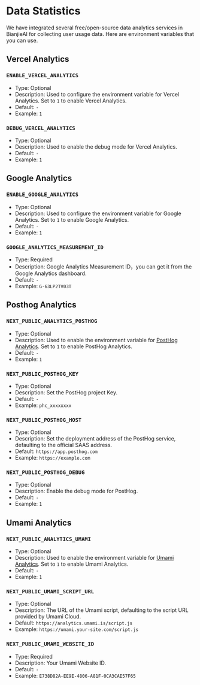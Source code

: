# Data Statistics

We have integrated several free/open-source data analytics services in BianjieAI for collecting user usage data. Here are environment variables that you can use.

## Vercel Analytics

### `ENABLE_VERCEL_ANALYTICS`

- Type: Optional
- Description: Used to configure the environment variable for Vercel Analytics. Set to `1` to enable Vercel Analytics.
- Default: `-`
- Example: `1`

### `DEBUG_VERCEL_ANALYTICS`

- Type: Optional
- Description: Used to enable the debug mode for Vercel Analytics.
- Default: `-`
- Example: `1`

## Google Analytics

### `ENABLE_GOOGLE_ANALYTICS`

- Type: Optional
- Description: Used to configure the environment variable for Google Analytics. Set to `1` to enable Google Analytics.
- Default: `-`
- Example: `1`

### `GOOGLE_ANALYTICS_MEASUREMENT_ID`

- Type: Required
- Description: Google Analytics Measurement ID，you can get it from the Google Analytics dashboard.
- Default: `-`
- Example: `G-63LP2TV03T`

## Posthog Analytics

### `NEXT_PUBLIC_ANALYTICS_POSTHOG`

- Type: Optional
- Description: Used to enable the environment variable for [PostHog Analytics][posthog-analytics-url]. Set to `1` to enable PostHog Analytics.
- Default: `-`
- Example: `1`

### `NEXT_PUBLIC_POSTHOG_KEY`

- Type: Optional
- Description: Set the PostHog project Key.
- Default: `-`
- Example: `phc_xxxxxxxx`

### `NEXT_PUBLIC_POSTHOG_HOST`

- Type: Optional
- Description: Set the deployment address of the PostHog service, defaulting to the official SAAS address.
- Default: `https://app.posthog.com`
- Example: `https://example.com`

### `NEXT_PUBLIC_POSTHOG_DEBUG`

- Type: Optional
- Description: Enable the debug mode for PostHog.
- Default: `-`
- Example: `1`

## Umami Analytics

### `NEXT_PUBLIC_ANALYTICS_UMAMI`

- Type: Optional
- Description: Used to enable the environment variable for [Umami Analytics][umami-analytics-url]. Set to `1` to enable Umami Analytics.
- Default: `-`
- Example: `1`

### `NEXT_PUBLIC_UMAMI_SCRIPT_URL`

- Type: Optional
- Description: The URL of the Umami script, defaulting to the script URL provided by Umami Cloud.
- Default: `https://analytics.umami.is/script.js`
- Example: `https://umami.your-site.com/script.js`

### `NEXT_PUBLIC_UMAMI_WEBSITE_ID`

- Type: Required
- Description: Your Umami Website ID.
- Default: `-`
- Example: `E738D82A-EE9E-4806-A81F-0CA3CAE57F65`

[posthog-analytics-url]: https://posthog.com
[umami-analytics-url]: https://umami.is
